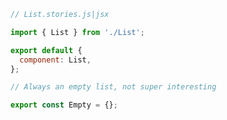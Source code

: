 ```js
// List.stories.js|jsx

import { List } from './List';

export default {
  component: List,
};

// Always an empty list, not super interesting

export const Empty = {};
```
